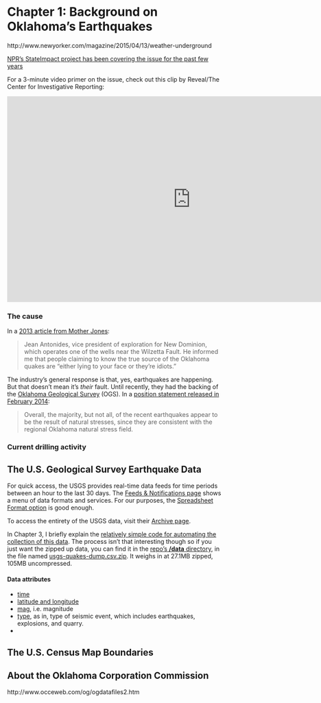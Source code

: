 
# Chapter 1: Background on Oklahoma's Earthquakes


http://www.newyorker.com/magazine/2015/04/13/weather-underground

[NPR's StateImpact project has been covering the issue for the past few years](https://stateimpact.npr.org/oklahoma/tag/earthquakes/)


For a 3-minute video primer on the issue, check out this clip by Reveal/The Center for Investigative Reporting:

<iframe width="853" height="480" src="https://www.youtube.com/embed/AIu3b0WhMgs?rel=0" frameborder="0" allowfullscreen></iframe>


### The cause

In a [2013 article from Mother Jones](http://www.motherjones.com/environment/2013/03/does-fracking-cause-earthquakes-wastewater-dewatering):

> Jean Antonides, vice president of exploration for New Dominion, which operates one of the wells near the Wilzetta Fault. He informed me that people claiming to know the true source of the Oklahoma quakes are "either lying to your face or they're idiots."

The industry's general response is that, yes, earthquakes are happening. But that doesn't mean it's _their_ fault. Until recently, they had the backing of the [Oklahoma Geological Survey](http://www.ogs.ou.edu/homepage.php) (OGS). In a [position statement released in February 2014](http://www.ogs.ou.edu/pdf/OGS_POSITION_STATEMENT_2_18_14.pdf):

> Overall, the majority, but not all, of the recent earthquakes appear
to be the result of natural stresses, since they are consistent with the regional Oklahoma natural stress field.


### Current drilling activity



<span id="chapter-1-mark"></span>



## The U.S. Geological Survey Earthquake Data


For quick access, the USGS provides real-time data feeds for time periods between an hour to the last 30 days. The [Feeds & Notifications page](http://earthquake.usgs.gov/earthquakes/feed/v1.0/) shows a menu of data formats and services. For our purposes, the [Spreadsheet Format option](http://earthquake.usgs.gov/earthquakes/feed/v1.0/csv.php) is good enough.


To access the entirety of the USGS data, visit their [Archive page](http://earthquake.usgs.gov/earthquakes/search/).

In Chapter 3, I briefly explain the [relatively simple code for automating the collection of this data](#batch-downloading-historical-data). The process isn't that interesting though so if you just want the zipped up data, you can find it in the [repo's __/data__ directory](https://github.com/dannguyen/ok-earthquakes-RNotebook/tree/master/data), in the file named [usgs-quakes-dump.csv.zip](https://github.com/dannguyen/ok-earthquakes-RNotebook/blob/master/data/usgs-quakes-dump.csv.zip). It weighs in at 27.1MB zipped, 105MB uncompressed.


#### Data attributes

- [time](http://earthquake.usgs.gov/earthquakes/feed/v1.0/glossary.php#time)
- [latitude and longitude](http://earthquake.usgs.gov/earthquakes/feed/v1.0/glossary.php#latitude)
- [mag](http://earthquake.usgs.gov/earthquakes/feed/v1.0/glossary.php#mag), i.e. magnitude
- [type](http://earthquake.usgs.gov/earthquakes/feed/v1.0/glossary.php#type), as in, type of seismic event, which includes earthquakes, explosions, and quarry.
-

## The U.S. Census Map Boundaries

## About the Oklahoma Corporation Commission

http://www.occeweb.com/og/ogdatafiles2.htm

